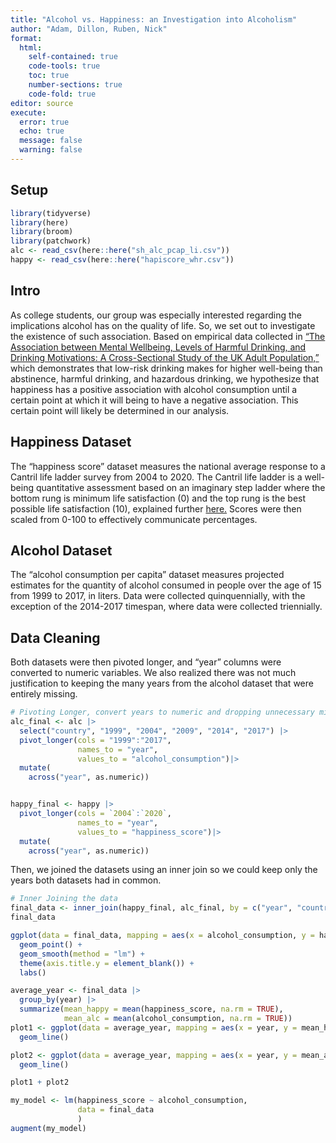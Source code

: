 ```yaml
---
title: "Alcohol vs. Happiness: an Investigation into Alcoholism"
author: "Adam, Dillon, Ruben, Nick"
format:
  html:
    self-contained: true
    code-tools: true
    toc: true
    number-sections: true
    code-fold: true
editor: source
execute:
  error: true
  echo: true
  message: false
  warning: false
---
```


## Setup

```r
library(tidyverse)
library(here)
library(broom)
library(patchwork)
alc <- read_csv(here::here("sh_alc_pcap_li.csv"))
happy <- read_csv(here::here("hapiscore_whr.csv"))
```


## Intro

As college students, our group was especially interested regarding the implications alcohol has on the quality of life. So, we set out to investigate the existence of such association. Based on empirical data collected in [“The Association between Mental Wellbeing, Levels of Harmful Drinking, and Drinking Motivations: A Cross-Sectional Study of the UK Adult Population,”](https://www.ncbi.nlm.nih.gov/pmc/articles/PMC6069385/) which demonstrates that low-risk drinking makes for higher well-being than abstinence, harmful drinking, and hazardous drinking, we hypothesize that happiness has a positive association with alcohol consumption until a certain point at which it will being to have a negative association. This certain point will likely be determined in our analysis.



## Happiness Dataset

The “happiness score” dataset measures the national average response to a Cantril life ladder survey from 2004 to 2020. The Cantril life ladder is a well-being quantitative assessment based on an imaginary step ladder where the bottom rung is minimum life satisfaction (0) and the top rung is the best possible life satisfaction (10), explained further [here.](https://news.gallup.com/poll/122453/understanding-gallup-uses-cantril-scale.aspx.) Scores were then scaled from 0-100 to effectively communicate percentages.


## Alcohol Dataset

The “alcohol consumption per capita” dataset measures projected estimates for the quantity of alcohol consumed in people over the age of 15 from 1999 to 2017, in liters. Data were collected quinquennially, with the exception of the 2014-2017 timespan, where data were collected triennially. 


## Data Cleaning
Both datasets were then pivoted longer, and "year" columns were converted to numeric variables. We also realized there was not much justification to keeping the many years from the alcohol dataset that were entirely missing.

```r
# Pivoting Longer, convert years to numeric and dropping unnecessary missing alcohol columns
alc_final <- alc |> 
  select("country", "1999", "2004", "2009", "2014", "2017") |> 
  pivot_longer(cols = "1999":"2017",
               names_to = "year",
               values_to = "alcohol_consumption")|>  
  mutate(
    across("year", as.numeric))


happy_final <- happy |> 
  pivot_longer(cols = `2004`:`2020`,
               names_to = "year",
               values_to = "happiness_score")|>  
  mutate(
    across("year", as.numeric))
```


Then, we joined the datasets using an inner join so we could keep only the years both datasets had in common.

```r
# Inner Joining the data
final_data <- inner_join(happy_final, alc_final, by = c("year", "country"))
final_data
```

```r
ggplot(data = final_data, mapping = aes(x = alcohol_consumption, y = happiness_score)) +
  geom_point() +
  geom_smooth(method = "lm") + 
  theme(axis.title.y = element_blank()) +
  labs()
```
```r
average_year <- final_data |> 
  group_by(year) |> 
  summarize(mean_happy = mean(happiness_score, na.rm = TRUE),
            mean_alc = mean(alcohol_consumption, na.rm = TRUE))
plot1 <- ggplot(data = average_year, mapping = aes(x = year, y = mean_happy)) +
  geom_line()

plot2 <- ggplot(data = average_year, mapping = aes(x = year, y = mean_alc)) +
  geom_line()

plot1 + plot2
```

```r
my_model <- lm(happiness_score ~ alcohol_consumption, 
               data = final_data
               )
augment(my_model)
```

